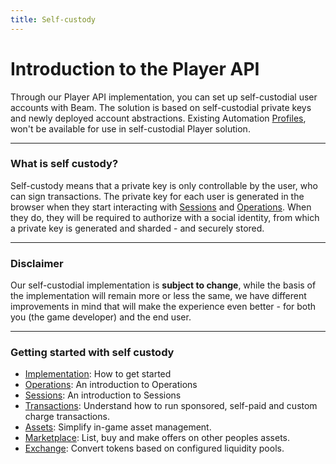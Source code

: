 ```yaml
---
title: Self-custody
---
```


# Introduction to the Player API

Through our Player API implementation, you can set up self-custodial user accounts with Beam. The solution is based on self-custodial private keys and newly deployed account abstractions. Existing Automation [Profiles](../automation-service/profiles/introduction), won't be available for use in self-custodial Player solution.

---

### What is self custody?

Self-custody means that a private key is only controllable by the user, who can sign transactions. The private key for each user is generated in the browser when they start interacting with [Sessions](sessions/introduction) and [Operations](operations/introduction).
When they do, they will be required to authorize with a social identity, from which a private key is generated and sharded - and securely stored.

---

### Disclaimer

Our self-custodial implementation is **subject to change**, while the basis of the implementation will remain more or less the same, we have different improvements in mind that will make the experience even better - for both you (the game developer) and the end user.

---

### Getting started with self custody

- [Implementation](implementation-player-api): How to get started
- [Operations](operations/introduction): An introduction to Operations
- [Sessions](sessions/introduction): An introduction to Sessions
- [Transactions](transactions/introduction): Understand how to run sponsored, self-paid and custom charge transactions.
- [Assets](assets/introduction): Simplify in-game asset management.
- [Marketplace](marketplace/introduction): List, buy and make offers on other peoples assets.
- [Exchange](exchange/introduction): Convert tokens based on configured liquidity pools.
